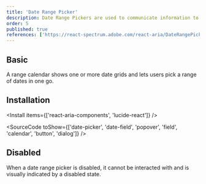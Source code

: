```yaml
---
title: 'Date Range Picker'
description: Date Range Pickers are used to communicate information to the user.
order: 5
published: true
references: ['https://react-spectrum.adobe.com/react-aria/DateRangePicker.html#props', 'https://lucide.dev/icons/']
---
```


## Basic

A range calendar shows one or more date grids and lets users pick a range of dates in one go.

<How minW72 toUse='date-and-time/date-range-picker-demo' />

## Installation

<Install items={['react-aria-components', 'lucide-react']} />

<SourceCode toShow={['date-picker', 'date-field', 'popover', 'field', 'calendar', 'button', 'dialog']} />

## Disabled

When a date range picker is disabled, it cannot be interacted with and is visually indicated by a disabled state.

<How minW72 toUse='date-and-time/date-range-picker-disabled-demo' />
